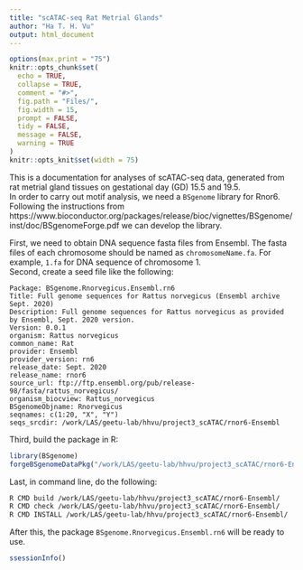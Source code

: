 ```yaml
---
title: "scATAC-seq Rat Metrial Glands"
author: "Ha T. H. Vu"
output: html_document
---
```

  
```r
options(max.print = "75")
knitr::opts_chunk$set(
  echo = TRUE,
  collapse = TRUE,
  comment = "#>",
  fig.path = "Files/",
  fig.width = 15,
  prompt = FALSE,
  tidy = FALSE,
  message = FALSE,
  warning = TRUE
)
knitr::opts_knit$set(width = 75)
```

This is a documentation for analyses of scATAC-seq data, generated from rat metrial gland tissues on gestational day (GD) 15.5 and 19.5. <br>
In order to carry out motif analysis, we need a `BSgenome` library for Rnor6. Following the instructions from https://www.bioconductor.org/packages/release/bioc/vignettes/BSgenome/inst/doc/BSgenomeForge.pdf we can develop the library. <br>

First, we need to obtain DNA sequence fasta files from Ensembl. The fasta files of each chromosome should be named as `chromosomeName.fa`. For example, `1.fa` for DNA sequence of chromosome 1. <br>
Second, create a seed file like the following:
```
Package: BSgenome.Rnorvegicus.Ensembl.rn6
Title: Full genome sequences for Rattus norvegicus (Ensembl archive Sept. 2020)
Description: Full genome sequences for Rattus norvegicus as provided by Ensembl, Sept. 2020 version.
Version: 0.0.1
organism: Rattus norvegicus
common_name: Rat
provider: Ensembl
provider_version: rn6
release_date: Sept. 2020
release_name: rnor6
source_url: ftp://ftp.ensembl.org/pub/release-98/fasta/rattus_norvegicus/
organism_biocview: Rattus_norvegicus
BSgenomeObjname: Rnorvegicus
seqnames: c(1:20, "X", "Y")
seqs_srcdir: /work/LAS/geetu-lab/hhvu/project3_scATAC/rnor6-Ensembl
```
Third, build the package in R:
```r
library(BSgenome)
forgeBSgenomeDataPkg("/work/LAS/geetu-lab/hhvu/project3_scATAC/rnor6-Ensembl/")
```
Last, in command line, do the following:
```bash
R CMD build /work/LAS/geetu-lab/hhvu/project3_scATAC/rnor6-Ensembl/
R CMD check /work/LAS/geetu-lab/hhvu/project3_scATAC/rnor6-Ensembl/
R CMD INSTALL /work/LAS/geetu-lab/hhvu/project3_scATAC/rnor6-Ensembl/
```
After this, the package `BSgenome.Rnorvegicus.Ensembl.rn6` will be ready to use.

```r
ssessionInfo()
```